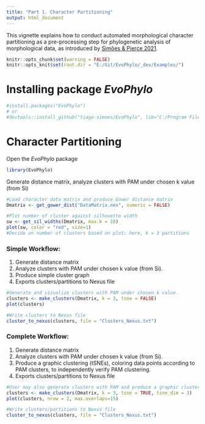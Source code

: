 ```yaml
---
title: "Part 1. Character Partitioning"
output: html_document
---
```

This vignette explains how to conduct automated morphological character partitioning as a pre-processing step for phylogenetic analysis of morphological data, as introduced by [Simões & Pierce 2021](https://www.nature.com/articles/s41559-021-01532-x). 

```r
knitr::opts_chunk$set(warning = FALSE)
knitr::opts_knit$set(root.dir = "E:/Git/EvoPhylo/_dev/Examples/")
```

# Installing package *EvoPhylo*

```r
#install.packages("EvoPhylo")
# or
#devtools::install_github("tiago-simoes/EvoPhylo", lib="C:/Program Files/R/R-4.1.0/library")
```

# Character Partitioning

Open the *EvoPhylo* package

```r
library(EvoPhylo)
```

Generate distance matrix, analyze clusters with PAM under chosen k value (from Si)
```r
#Load character data matrix and produce Gower distance matrix
Dmatrix <- get_gower_dist("DataMatrix.nex", numeric = FALSE)

#Plot number of cluster against silhouette width
sw <- get_sil_widths(Dmatrix, max.k = 10)
plot(sw, color = "red", size=1)
#Decide on number of clusters based on plot; here, k = 3 partitions
```

### Simple Workflow: 
1. Generate distance matrix
2. Analyze clusters with PAM under chosen k value (from Si). 
3. Produce simple cluster graph
4. Exports clusters/partitions to Nexus file

```r
#Generate and vizualize clusters with PAM under chosen k value. 
clusters <- make_clusters(Dmatrix, k = 3, tsne = FALSE)
plot(clusters)

#Write clusters to Nexus file
cluster_to_nexus(clusters, file = "Clusters_Nexus.txt")
```

### Complete Workflow: 
1. Generate distance matrix
2. Analyze clusters with PAM under chosen k value (from Si). 
3. Produce a graphic clustering (tSNEs), coloring data points according to PAM clusters, to independently verify PAM clustering.
4. Exports clusters/partitions to Nexus file

```r
#User may also generate clusters with PAM and produce a graphic clustering (tSNEs)
clusters <- make_clusters(Dmatrix, k = 3, tsne = TRUE, tsne_dim = 3)
plot(clusters, nrow = 2, max.overlaps=15)

#Write clusters/partitions to Nexus file
cluster_to_nexus(clusters, file = "Clusters_Nexus.txt")
````
